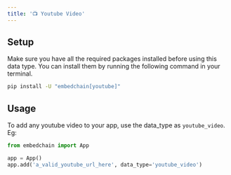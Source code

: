 ---
title: '📺 Youtube Video'
---

## Setup

Make sure you have all the required packages installed before using this data type. You can install them by running the following command in your terminal.

```bash
pip install -U "embedchain[youtube]"
```

## Usage

To add any youtube video to your app, use the data_type as `youtube_video`. Eg:

```python
from embedchain import App

app = App()
app.add('a_valid_youtube_url_here', data_type='youtube_video')
```
